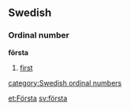 ==Swedish==
===Ordinal number===
'''första'''

#[[first]]


[[category:Swedish ordinal numbers]]

[[et:Första]]
[[sv:första]]